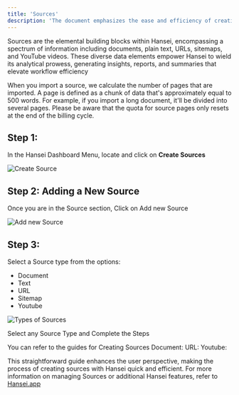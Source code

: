 ```yaml
---
title: 'Sources'
description: 'The document emphasizes the ease and efficiency of creating Sources in Hansei'
---
```


Sources are the elemental building blocks within Hansei, encompassing a spectrum of information including documents, plain text, URLs, sitemaps, and YouTube videos. These diverse data elements empower Hansei to wield its analytical prowess, generating insights, reports, and summaries that elevate workflow efficiency

When you import a source, we calculate the number of pages that are imported. A page is defined as a chunk of data that's approximately equal to 500 words. For example, if you import a long document, it'll be divided into several pages. Please be aware that the quota for source pages only resets at the end of the billing cycle.

## Step 1: 
In the Hansei Dashboard Menu, locate and click on **Create Sources**

<img
  src="/images/sources/1.png"
  alt="Create Source"
/>

## Step 2: Adding a New Source
Once you are in the Source section, Click on Add new Source

<img
  src="/images/sources/2.png"
  alt="Add new Source"
/>

## Step 3: 
Select a Source type from the options:
- Document
- Text
- URL
- Sitemap
- Youtube

<img
  src="/images/sources/3.png"
  alt="Types of Sources"
/>

Select any Source Type and Complete the Steps

You can refer to the guides for Creating Sources
Document:
URL:
Youtube:

This straightforward guide enhances the user perspective, making the process of creating sources with Hansei quick and efficient. 
For more information on managing Sources or additional Hansei features, refer to [Hansei.app](https://hansei.app/)

